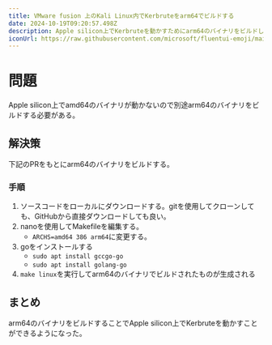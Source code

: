 ```yaml
---
title: VMware fusion 上のKali Linux内でKerbruteをarm64でビルドする
date: 2024-10-19T09:20:57.498Z
description: Apple silicon上でKerbruteを動かすためにarm64のバイナリをビルドした話
iconUrl: https://raw.githubusercontent.com/microsoft/fluentui-emoji/main/assets/Optical%20disk/Flat/optical_disk_flat.svg
---
```


# 問題
Apple silicon上でamd64のバイナリが動かないので別途arm64のバイナリをビルドする必要がある。

## 解決策
下記のPRをもとにarm64のバイナリをビルドする。
<ExternalOgp url="https://github.com/ropnop/kerbrute/issues/50#issuecomment-1238926177" />


### 手順
1. ソースコードをローカルにダウンロードする。gitを使用してクローンしても、GitHubから直接ダウンロードしても良い。
2. nanoを使用してMakefileを編集する。
   - `ARCHS=amd64 386 arm64`に変更する。
3. goをインストールする
   - `sudo apt install gccgo-go`
   - `sudo apt install golang-go`
4. `make linux`を実行してarm64のバイナリでビルドされたものが生成される

## まとめ
arm64のバイナリをビルドすることでApple silicon上でKerbruteを動かすことができるようになった。
